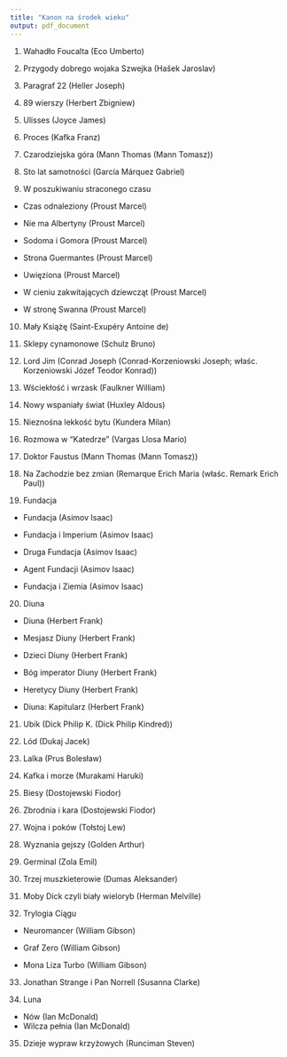 ```yaml
---
title: "Kanon na środek wieku"
output: pdf_document
---
```


1. Wahadło Foucalta (Eco Umberto)

2. Przygody dobrego wojaka Szwejka (Hašek Jaroslav)

3. Paragraf 22 (Heller Joseph)

4. 89 wierszy (Herbert Zbigniew)

5. Ulisses (Joyce James)

6. Proces (Kafka Franz)

7. Czarodziejska góra (Mann Thomas (Mann Tomasz))

8. Sto lat samotności (García Márquez Gabriel)

9. W poszukiwaniu straconego czasu

  * Czas odnaleziony (Proust Marcel)

  * Nie ma Albertyny (Proust Marcel)

  * Sodoma i Gomora (Proust Marcel)

  * Strona Guermantes (Proust Marcel)

  * Uwięziona (Proust Marcel)

  * W cieniu zakwitających dziewcząt (Proust Marcel)

  * W stronę Swanna (Proust Marcel)

10. Mały Książę (Saint-Exupéry Antoine de)

11. Sklepy cynamonowe (Schulz Bruno)

12. Lord Jim (Conrad Joseph (Conrad-Korzeniowski Joseph; właśc. Korzeniowski Józef Teodor Konrad))

13. Wściekłość i wrzask (Faulkner William)

14. Nowy wspaniały świat (Huxley Aldous)

15. Nieznośna lekkość bytu (Kundera Milan)

16. Rozmowa w "Katedrze" (Vargas Llosa Mario)

17. Doktor Faustus (Mann Thomas (Mann Tomasz))

18. Na Zachodzie bez zmian (Remarque Erich Maria (właśc. Remark Erich Paul))

19. Fundacja

  *  Fundacja (Asimov Isaac)
  
  * Fundacja i Imperium (Asimov Isaac)
  
  * Druga Fundacja (Asimov Isaac)
  
  * Agent Fundacji (Asimov Isaac)
  
  * Fundacja i Ziemia (Asimov Isaac)

20. Diuna

  * Diuna (Herbert Frank)
  
  * Mesjasz Diuny (Herbert Frank)
  
  * Dzieci Diuny (Herbert Frank)
  
  * Bóg imperator Diuny (Herbert Frank)
  
  * Heretycy Diuny (Herbert Frank)
  
  * Diuna: Kapitularz (Herbert Frank)

21. Ubik (Dick Philip K. (Dick Philip Kindred))

22. Lód (Dukaj Jacek)

23. Lalka (Prus Bolesław)

24. Kafka i morze (Murakami Haruki)

25. Biesy (Dostojewski Fiodor)

26. Zbrodnia i kara (Dostojewski Fiodor)

27. Wojna i poków (Tołstoj Lew)

28. Wyznania gejszy (Golden Arthur)

29. Germinal (Zola Emil)

30. Trzej muszkieterowie (Dumas Aleksander)

31. Moby Dick czyli biały wieloryb (Herman Melville)

32. Trylogia Ciągu

  * Neuromancer (William Gibson)
  
  * Graf Zero (William Gibson)
  
  * Mona Liza Turbo (William Gibson)
 
33. Jonathan Strange i Pan Norrell (Susanna Clarke)

34. Luna

  * Nów (Ian McDonald)
  * Wilcza pełnia (Ian McDonald)

35. Dzieje wypraw krzyżowych (Runciman Steven)
